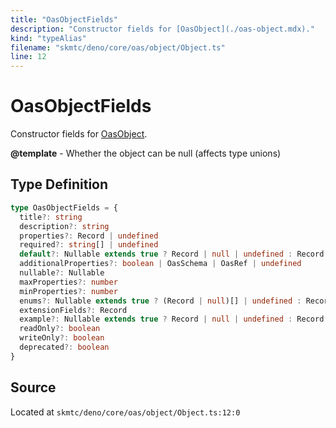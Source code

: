 ```yaml
---
title: "OasObjectFields"
description: "Constructor fields for [OasObject](./oas-object.mdx)."
kind: "typeAlias"
filename: "skmtc/deno/core/oas/object/Object.ts"
line: 12
---
```


# OasObjectFields

Constructor fields for [OasObject](./oas-object.mdx).


**@template** - Whether the object can be null (affects type unions)

## Type Definition

```typescript
type OasObjectFields = {
  title?: string
  description?: string
  properties?: Record | undefined
  required?: string[] | undefined
  default?: Nullable extends true ? Record | null | undefined : Record | undefined
  additionalProperties?: boolean | OasSchema | OasRef | undefined
  nullable?: Nullable
  maxProperties?: number
  minProperties?: number
  enums?: Nullable extends true ? (Record | null)[] | undefined : Record[] | undefined
  extensionFields?: Record
  example?: Nullable extends true ? Record | null | undefined : Record | undefined
  readOnly?: boolean
  writeOnly?: boolean
  deprecated?: boolean
}
```

## Source

Located at `skmtc/deno/core/oas/object/Object.ts:12:0`
